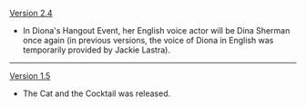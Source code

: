 {{Change History/Header}}
[[Version 2.4]]
* In Diona's Hangout Event, her English voice actor will be Dina Sherman once again (in previous versions, the voice of Diona in English was temporarily provided by Jackie Lastra).
----
[[Version 1.5]]
* The Cat and the Cocktail was released.